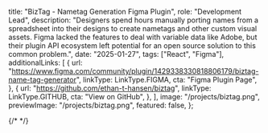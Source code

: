 
  title: "BizTag - Nametag Generation Figma Plugin",
  role: "Development Lead",
  description:
    "Designers spend hours manually porting names from a spreadsheet into their designs to create nametags and other custom visual assets. Figma lacked the features to deal with variable data like Adobe, but their plugin API ecosystem left potential for an open source solution to this common problem.",
  date: "2025-01-27",
  tags: ["React", "Figma"],
  additionalLinks: [
    {
      url: "https://www.figma.com/community/plugin/1429338330818806179/biztag-name-tag-generator",
      linkType: LinkType.FIGMA,
      cta: "Figma Plugin Page",
    },
    {
      url: "https://github.com/ethan-t-hansen/biztag",
      linkType: LinkType.GITHUB,
      cta: "View on GitHub",
    },
  ],
  image: "/projects/biztag.png",
  previewImage: "/projects/biztag.png",
  featured: false,
};

<div className="space-y-16 md:space-y-24">
  <SectionColumns
    h1="PROJECT OVERVIEW"
    h2="SOLUTION"
    body1="University events like conferences, case competitions, and hackathons are more than just fun—they're core to student growth. These experiences blend creativity, networking, and real-world problem-solving. But behind the scenes, organizers often face time-consuming design tasks, such as creating name tags for professional partners. That’s where BizTag comes in."
    body2="BizTag is a Figma plugin I built to automate the entire name tag creation workflow. By integrating with Figma’s Plugin API and a third-party QR code generator, BizTag instantly produces front-and-back name tags for event partners—no manual layout work needed."
  />

  {/* <LinkPreview url="https://www.figma.com/community/plugin/1429338330818806179/biztag-name-tag-generator" width={400}/> */}
</div>
